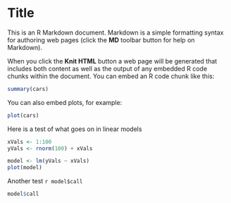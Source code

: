 Title
========================================================

This is an R Markdown document. Markdown is a simple formatting syntax for authoring web pages (click the **MD** toolbar button for help on Markdown).

When you click the **Knit HTML** button a web page will be generated that includes both content as well as the output of any embedded R code chunks within the document. You can embed an R code chunk like this:

```r
summary(cars)
```

You can also embed plots, for example:

```r
plot(cars)
```

Here is a test of what goes on in linear models

```r
xVals <- 1:100
yVals <- rnorm(100) + xVals

model <- lm(yVals ~ xVals)
plot(model)
```

Another test `r model$call`

```r
model$call
```
